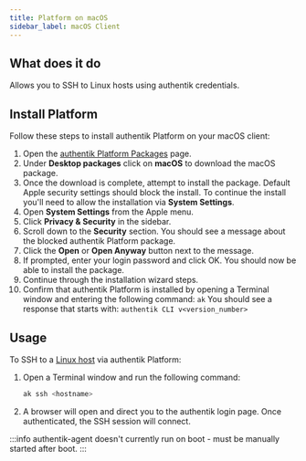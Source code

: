 ```yaml
---
title: Platform on macOS
sidebar_label: macOS Client
---
```


## What does it do

Allows you to SSH to Linux hosts using authentik credentials.

## Install Platform

Follow these steps to install authentik Platform on your macOS client:

1. Open the [authentik Platform Packages](https://authentik-pkg.netlify.app/) page.
2. Under **Desktop packages** click on **macOS** to download the macOS package.
3. Once the download is complete, attempt to install the package. Default Apple security settings should block the install. To continue the install you'll need to allow the installation via **System Settings**.
4. Open **System Settings** from the Apple menu.
5. Click **Privacy & Security** in the sidebar.
6. Scroll down to the **Security** section. You should see a message about the blocked authentik Platform package.
7. Click the **Open** or **Open Anyway** button next to the message.
8. If prompted, enter your login password and click OK. You should now be able to install the package.
9. Continue through the installation wizard steps.
10. Confirm that authentik Platform is installed by opening a Terminal window and entering the following command: `ak`
    You should see a response that starts with: `authentik CLI v<version_number>`

## Usage

To SSH to a [Linux host](./linux-host.mdx) via authentik Platform:

1. Open a Terminal window and run the following command:

    ```sh
    ak ssh <hostname>
    ```

2. A browser will open and direct you to the authentik login page. Once authenticated, the SSH session will connect.

:::info
authentik-agent doesn't currently run on boot - must be manually started after boot.
:::
